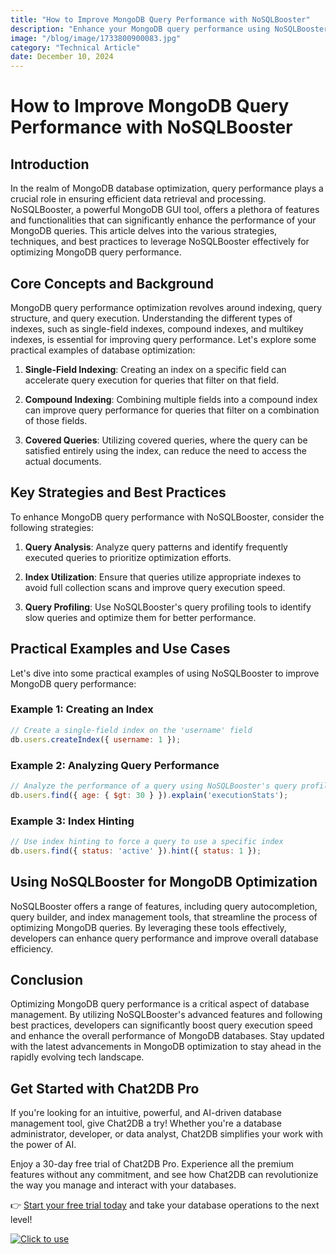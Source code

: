 ```yaml
---
title: "How to Improve MongoDB Query Performance with NoSQLBooster"
description: "Enhance your MongoDB query performance using NoSQLBooster. Explore advanced techniques and best practices."
image: "/blog/image/1733800900083.jpg"
category: "Technical Article"
date: December 10, 2024
---
```


# How to Improve MongoDB Query Performance with NoSQLBooster

## Introduction

In the realm of MongoDB database optimization, query performance plays a crucial role in ensuring efficient data retrieval and processing. NoSQLBooster, a powerful MongoDB GUI tool, offers a plethora of features and functionalities that can significantly enhance the performance of your MongoDB queries. This article delves into the various strategies, techniques, and best practices to leverage NoSQLBooster effectively for optimizing MongoDB query performance.

## Core Concepts and Background

MongoDB query performance optimization revolves around indexing, query structure, and query execution. Understanding the different types of indexes, such as single-field indexes, compound indexes, and multikey indexes, is essential for improving query performance. Let's explore some practical examples of database optimization:

1. **Single-Field Indexing**: Creating an index on a specific field can accelerate query execution for queries that filter on that field.

2. **Compound Indexing**: Combining multiple fields into a compound index can improve query performance for queries that filter on a combination of those fields.

3. **Covered Queries**: Utilizing covered queries, where the query can be satisfied entirely using the index, can reduce the need to access the actual documents.

## Key Strategies and Best Practices

To enhance MongoDB query performance with NoSQLBooster, consider the following strategies:

1. **Query Analysis**: Analyze query patterns and identify frequently executed queries to prioritize optimization efforts.

2. **Index Utilization**: Ensure that queries utilize appropriate indexes to avoid full collection scans and improve query execution speed.

3. **Query Profiling**: Use NoSQLBooster's query profiling tools to identify slow queries and optimize them for better performance.

## Practical Examples and Use Cases

Let's dive into some practical examples of using NoSQLBooster to improve MongoDB query performance:

### Example 1: Creating an Index

```javascript
// Create a single-field index on the 'username' field
db.users.createIndex({ username: 1 });
```

### Example 2: Analyzing Query Performance

```javascript
// Analyze the performance of a query using NoSQLBooster's query profiler
db.users.find({ age: { $gt: 30 } }).explain('executionStats');
```

### Example 3: Index Hinting

```javascript
// Use index hinting to force a query to use a specific index
db.users.find({ status: 'active' }).hint({ status: 1 });
```

## Using NoSQLBooster for MongoDB Optimization

NoSQLBooster offers a range of features, including query autocompletion, query builder, and index management tools, that streamline the process of optimizing MongoDB queries. By leveraging these tools effectively, developers can enhance query performance and improve overall database efficiency.

## Conclusion

Optimizing MongoDB query performance is a critical aspect of database management. By utilizing NoSQLBooster's advanced features and following best practices, developers can significantly boost query execution speed and enhance the overall performance of MongoDB databases. Stay updated with the latest advancements in MongoDB optimization to stay ahead in the rapidly evolving tech landscape.


## Get Started with Chat2DB Pro

If you're looking for an intuitive, powerful, and AI-driven database management tool, give Chat2DB a try! Whether you're a database administrator, developer, or data analyst, Chat2DB simplifies your work with the power of AI.

Enjoy a 30-day free trial of Chat2DB Pro. Experience all the premium features without any commitment, and see how Chat2DB can revolutionize the way you manage and interact with your databases.

👉 [Start your free trial today](https://chat2db.ai/pricing) and take your database operations to the next level!


[![Click to use](/image/blog/bg/chat2db.jpg)](https://chat2db.ai/)
